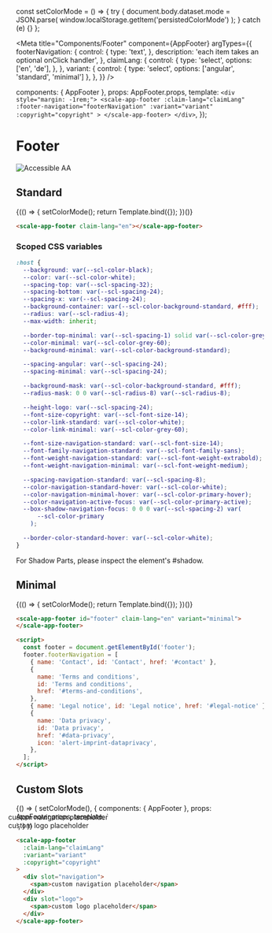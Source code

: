 const setColorMode = () => {
  try {
    document.body.dataset.mode = JSON.parse(
      window.localStorage.getItem('persistedColorMode')
    );
  } catch (e) {}
};

<Meta
  title="Components/Footer"
  component={AppFooter}
  argTypes={{
    footerNavigation: {
      control: {
        type: 'text',
      },
      description: 'each item takes an optional onClick handler',
    },
    claimLang: {
      control: {
        type: 'select',
        options: ['en', 'de'],
      },
    },
    variant: {
      control: { type: 'select', options: ['angular', 'standard', 'minimal'] },
    },
  }}
/>

  components: { AppFooter },
  props: AppFooter.props,
  template: `
    <div style="margin: -1rem;">
      <scale-app-footer
        :claim-lang="claimLang"
        :footer-navigation="footerNavigation"
        :variant="variant"
        :copyright="copyright"
      >
      </scale-app-footer>
    </div>
  `,
});

<div
  style={{
    display: 'inline-flex',
    alignItems: 'center',
    justifyContent: 'space-between',
    width: '100%',
  }}
>
  <h1>Footer</h1>
  <img src="assets/aa.png" alt="Accessible AA" />
</div>

## Standard

<Canvas withSource="none">
  <Story
    name="Standard"
    inline={false}
    height={500}
    args={{
      claimLang: 'en',
      footerNavigation: JSON.stringify(footerNavigation),
    }}
  >
    {(() => {
      setColorMode();
      return Template.bind({});
    })()}
  </Story>
</Canvas>

<ArgsTable story="Standard" />

```html
<scale-app-footer claim-lang="en"></scale-app-footer>
```

### Scoped CSS variables

```css
:host {
  --background: var(--scl-color-black);
  --color: var(--scl-color-white);
  --spacing-top: var(--scl-spacing-32);
  --spacing-bottom: var(--scl-spacing-24);
  --spacing-x: var(--scl-spacing-24);
  --background-container: var(--scl-color-background-standard, #fff);
  --radius: var(--scl-radius-4);
  --max-width: inherit;

  --border-top-minimal: var(--scl-spacing-1) solid var(--scl-color-grey-20);
  --color-minimal: var(--scl-color-grey-60);
  --background-minimal: var(--scl-color-background-standard);

  --spacing-angular: var(--scl-spacing-24);
  --spacing-minimal: var(--scl-spacing-24);

  --background-mask: var(--scl-color-background-standard, #fff);
  --radius-mask: 0 0 var(--scl-radius-8) var(--scl-radius-8);

  --height-logo: var(--scl-spacing-24);
  --font-size-copyright: var(--scl-font-size-14);
  --color-link-standard: var(--scl-color-white);
  --color-link-minimal: var(--scl-color-grey-60);

  --font-size-navigation-standard: var(--scl-font-size-14);
  --font-family-navigation-standard: var(--scl-font-family-sans);
  --font-weight-navigation-standard: var(--scl-font-weight-extrabold);
  --font-weight-navigation-minimal: var(--scl-font-weight-medium);

  --spacing-navigation-standard: var(--scl-spacing-8);
  --color-navigation-standard-hover: var(--scl-color-white);
  --color-navigation-minimal-hover: var(--scl-color-primary-hover);
  --color-navigation-active-focus: var(--scl-color-primary-active);
  --box-shadow-navigation-focus: 0 0 0 var(--scl-spacing-2) var(
      --scl-color-primary
    );

  --border-color-standard-hover: var(--scl-color-white);
}
```

For Shadow Parts, please inspect the element's #shadow.

## Minimal

<Canvas withSource="none">
  <Story
    name="Minimal"
    inline={false}
    height={500}
    args={{
      claimLang: 'en',
      footerNavigation: JSON.stringify(footerNavigation),
      variant: 'minimal',
    }}
  >
    {(() => {
      setColorMode();
      return Template.bind({});
    })()}
  </Story>
</Canvas>

```html
<scale-app-footer id="footer" claim-lang="en" variant="minimal">
</scale-app-footer>

<script>
  const footer = document.getElementById('footer');
  footer.footerNavigation = [
    { name: 'Contact', id: 'Contact', href: '#contact' },
    {
      name: 'Terms and conditions',
      id: 'Terms and conditions',
      href: '#terms-and-conditions',
    },
    { name: 'Legal notice', id: 'Legal notice', href: '#legal-notice' },
    {
      name: 'Data privacy',
      id: 'Data privacy',
      href: '#data-privacy',
      icon: 'alert-imprint-dataprivacy',
    },
  ];
</script>
```

## Custom Slots

<Canvas withSource="none">
  <Story
    name="Custom Slots"
    inline={false}
    height={500}
    args={{
      claimLang: 'en',
    }}
  >
    {() => (
      setColorMode(),
      {
        components: { AppFooter },
        props: AppFooter.props,
        template: `
        <div style="margin: -1rem;">
          <scale-app-footer
            :claim-lang="claimLang"
            :variant="variant"
            :copyright="copyright"
          >
            <div slot="navigation">
              <span>custom navigation placeholder</span>
            </div>
            <div slot="logo">
              <span>custom logo placeholder</span>
            </div>
          </scale-app-footer>
        </div>
      `,
      }
    )}
  </Story>
</Canvas>

```html
<scale-app-footer
  :claim-lang="claimLang"
  :variant="variant"
  :copyright="copyright"
>
  <div slot="navigation">
    <span>custom navigation placeholder</span>
  </div>
  <div slot="logo">
    <span>custom logo placeholder</span>
  </div>
</scale-app-footer>
```
